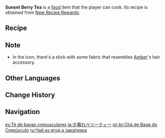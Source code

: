 {{Food Infobox
|id              = 108443
|description     = A fruity drink with a pleasantly sour taste.
|desc_suspicious = You added sugar to temper the sourness of the tea but accidentally lost control of the added quantity. What should have been a thirst-quenching beverage has now become a throat-clenching liquid. Water, let's have some more water...
|desc_basic      = This scented tea gives off the pleasant aroma of fresh fruit. Its cold and refreshing taste is sure to dispel the stifling heat with each gulp.
|desc_delicious  = The redolence of tea carries your thoughts away. With one sip of this tea, you feel as if you are lazing in a flourishing orchard, tipsy in the gentle breeze that carries a fruity scent.
|type            = ATK-Boosting Dish
|effect          = Increases all party members' ATK by (var1) for 300s. In Co-Op Mode, this effect only applies to your own character(s).
|effectType      = ATK Up
|eff_suspicious1 = 160
|eff_basic1      = 194
|eff_delicious1  = 228
|quality         = 3
|variant         = 
|recipe          = [[Mail/New Recipe Rewards|New Recipe Rewards]] Mail
|event           = New Recipe Rewards
|recipe_event    = yes
}}
'''Sunset Berry Tea''' is a [[food]] item that the player can cook. Its recipe is obtained from [[Mail/New Recipe Rewards|New Recipe Rewards]].

==Recipe==
{{Recipe
|type = Cooking
|Sunsettia = 3
|Berry = 3
|Sugar = 2
|sort = Sunsettia;Berry;Sugar
}}

==Note==
* In the icon, there's a stick with some fabric that resembles [[Amber]]'s hair accessory.

==Other Languages==
{{Other Languages
|en      = Sunset Berry Tea
|zhs     = 日落莓莓茶
|zhs_rm  = Rìluò Méiméi-chá
|zht     = 日落莓莓茶
|zht_rm  = Rìluò Méiméi-chá
|zh_tl   = Sunset Berry-Berry Tea
|ja      = 夕暮れベリーティー
|ja_rm   = Yuugure Berii Tii
|ja_tl   = Sunset Berry Tea
|ko      = 일몰베리 티
|ko_rm   = Ilmolberi Ti
|ko_tl   = Sunset Berry Tea
|es      = Té de bayas crepusculares
|es_tl   = Twilight Berry Tea
|fr      = Thé à la tombaie
|fr_tl   = {{tt|Valberry|Fallberry}} Tea
|ru      = Чай из ягод и закатника
|ru_tl   = Tea from Berries and Sunsettias
|th      = Sunset Berry Tea
|vi      = Trà Nhật Lạc
|vi_tl   = 
|de      = Dämmerfrucht-Beerentee
|de_tl   = Twilight Fruit Berry Tea
|id      = Sunset Berry Tea
|pt      = Chá de Baga do Crepúsculo
|pt_tl   = 
|tr      = Günbatımı Böğürtlen Çayı
|tr_tl   = 
|it      = Tè alle Vesprobacche
|it_tl   = 
}}

==Change History==
{{Change History|3.0}}

==Navigation==
{{Food Navbox|type=Event-Exclusive Dishes}}

[[es:Té de bayas crepusculares]]
[[ja:夕暮れベリーティー]]
[[pt-br:Chá de Baga do Crepúsculo]]
[[ru:Чай из ягод и закатника]]
